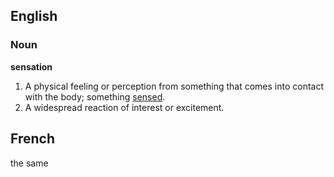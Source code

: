 ==English==

===Noun===
'''sensation'''
#A physical feeling or perception from something that comes into contact with the body; something [[sense]]d.
#A widespread reaction of interest or excitement.

==French==

the same
